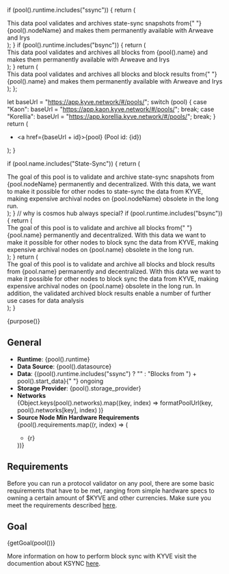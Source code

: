   if (pool().runtime.includes("ssync")) {
    return (
      <div>
        This data pool validates and archives state-sync snapshots from{" "}
        {pool().nodeName} and makes them permanently available with Arweave and
        Irys
      </div>
    );
  }
  if (pool().runtime.includes("bsync")) {
    return (
      <div>
        This data pool validates and archives all blocks from {pool().name} and
        makes them permanently available with Arweave and Irys
      </div>
    );
  }
  return (
    <div>
      This data pool validates and archives all blocks and block results from{" "}
      {pool().name} and makes them permanently available with Arweave and Irys
    </div>
  );
};

  let baseUrl = "https://app.kyve.network/#/pools/";
  switch (pool) {
    case "Kaon":
      baseUrl = "https://app.kaon.kyve.network/#/pools/";
      break;
    case "Korellia":
      baseUrl = "https://app.korellia.kyve.network/#/pools/";
      break;
  }
  return (
    <ul key={index}>
      <li>
        <a href={baseUrl + id}>{pool}</a> (Pool id: {id})
      </li>
    </ul>
  );
}

  if (pool.name.includes("State-Sync")) {
    return (
      <div>
        The goal of this pool is to validate and archive state-sync snapshots
        from {pool.nodeName} permanently and decentralized. With this data, we
        want to make it possible for other nodes to state-sync the data from
        KYVE, making expensive archival nodes on {pool.nodeName} obsolete in the
        long run.
      </div>
    );
  }
  // why is cosmos hub always special?
  if (pool.runtime.includes("bsync")) {
    return (
      <div>
        The goal of this pool is to validate and archive all blocks from{" "}
        {pool.name} permanently and decentralized. With this data we want to
        make it possible for other nodes to block sync the data from KYVE,
        making expensive archival nodes on {pool.name} obsolete in the long run.
      </div>
    );
  }
  return (
    <div>
      The goal of this pool is to validate and archive all blocks and block
      results from {pool.name} permanently and decentralized. With this data we
      want to make it possible for other nodes to block sync the data from KYVE,
      making expensive archival nodes on {pool.name} obsolete in the long run.
      In addition, the validated archived block results enable a number of
      further use cases for data analysis
    </div>
  );
}

<div>{purpose()}</div>

## General

- **Runtime**:
  <span> {pool().runtime}</span>
- **Data Source**:
  <span> {pool().datasource}</span>
- **Data**: <span>
  {(pool().runtime.includes("ssync") ? "" : "Blocks from ") +
  pool().start_data}{" "}
  ongoing</span>
- **Storage Provider**:
  <span> {pool().storage_provider}</span>
- **Networks**
  <div>
    {Object.keys(pool().networks).map((key, index) =>
      formatPoolUrl(key, pool().networks[key], index)
    )}
  </div>
- **Source Node Min Hardware Requirements**
  <div>
    {pool().requirements.map((r, index) => (
      <ul key={index}>
        <li>{r}</li>
      </ul>
    ))}
  </div>

## Requirements

Before you can run a protocol validator on any pool, there are some basic requirements that have to be met, ranging from simple hardware specs to owning a certain amount of $KYVE and other currencies.
Make sure you meet the requirements described [here](/docs/run-a-node/protocol-nodes/requirements.md).

## Goal

<div>{getGoal(pool())}</div>

More information on how to perform block sync with KYVE visit the documention about
KSYNC [here](/docs/access-data-sets/ksync).
